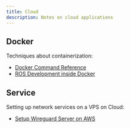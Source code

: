 ```yaml
---
title: Cloud
description: Notes on cloud applications
---
```


## Docker

Techniques about containerization:

* [Docker Command Reference](/tech-notes/system/cloud/docker-cmdref)
* [ROS Development inside Docker](/tech-notes/system/cloud/ros-inside-docker)

## Service

Setting up network services on a VPS on Cloud:

* [Setup Wireguard Server on AWS](/tech-notes/system/cloud/wireguard-on-aws)
